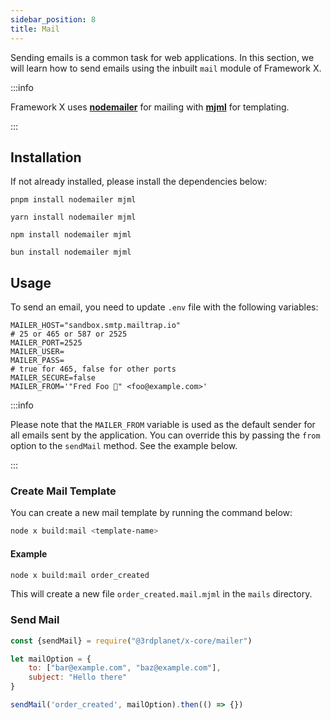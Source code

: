 ```yaml
---
sidebar_position: 8
title: Mail
---
```



Sending emails is a common task for web applications. In this section, we will learn how to send emails using the inbuilt `mail` module of Framework X.

:::info

Framework X uses **[nodemailer](https://nodemailer.com/)** for mailing with **[mjml](https://mjml.io/)** for templating.

:::

## Installation

If not already installed, please install the dependencies below:

<Tabs>
<TabItem value="pnpm" label="pnpm">

    pnpm install nodemailer mjml

</TabItem>
<TabItem value="yarn" label="yarn">

    yarn install nodemailer mjml

</TabItem>
<TabItem value="npm" label="npm">

    npm install nodemailer mjml

</TabItem>
<TabItem value="bun" label="bun">

    bun install nodemailer mjml

</TabItem>
</Tabs>

## Usage

To send an email, you need to update `.env` file with the following variables:

```env
MAILER_HOST="sandbox.smtp.mailtrap.io"
# 25 or 465 or 587 or 2525
MAILER_PORT=2525
MAILER_USER=
MAILER_PASS=
# true for 465, false for other ports
MAILER_SECURE=false
MAILER_FROM='"Fred Foo 👻" <foo@example.com>'
```
:::info

Please note that the `MAILER_FROM` variable is used as the default sender for all emails sent by the application. You can override this by passing the `from` option to the `sendMail` method. See the example below.

:::

### Create Mail Template

You can create a new mail template by running the command below:

```bash
node x build:mail <template-name>
```

#### Example

```bash
node x build:mail order_created
```

This will create a new file `order_created.mail.mjml` in the `mails` directory.

### Send Mail

```js
const {sendMail} = require("@3rdplanet/x-core/mailer")

let mailOption = {
    to: ["bar@example.com", "baz@example.com"],
    subject: "Hello there"
}

sendMail('order_created', mailOption).then(() => {})
```


<Support/>